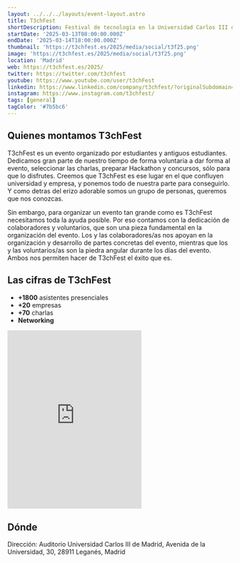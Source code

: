 ```yaml
---
layout: ../../../layouts/event-layout.astro
title: T3chFest
shortDescription: Festival de tecnología en la Universidad Carlos III de Madrid. Entrada gratuita. 14 y 15 de marzo de 2024.
startDate: '2025-03-13T08:00:00.000Z'
endDate: '2025-03-14T18:00:00.000Z'
thumbnail: 'https://t3chfest.es/2025/media/social/t3f25.png'
image: 'https://t3chfest.es/2025/media/social/t3f25.png'
location: 'Madrid'
web: https://t3chfest.es/2025/
twitter: https://twitter.com/t3chfest
youtube: https://www.youtube.com/user/t3chFest
linkedin: https://www.linkedin.com/company/t3chfest/?originalSubdomain=es
instagram: https://www.instagram.com/t3chfest/
tags: [general]
tagColor: '#7b5bc6'
---
```



## Quienes montamos T3chFest

T3chFest es un evento organizado por estudiantes y antiguos estudiantes. Dedicamos gran parte de nuestro tiempo de forma voluntaria a dar forma al evento, seleccionar las charlas, preparar Hackathon y concursos, sólo para que lo disfrutes. Creemos que T3chFest es ese lugar en el que confluyen universidad y empresa, y ponemos todo de nuestra parte para conseguirlo. Y como detras del erizo adorable somos un grupo de personas, queremos que nos conozcas.

Sin embargo, para organizar un evento tan grande como es T3chFest necesitamos toda la ayuda posible. Por eso contamos con la dedicación de colaboradores y voluntarios, que son una pieza fundamental en la organización del evento. Los y las colaboradores/as nos apoyan en la organización y desarrollo de partes concretas del evento, mientras que los y las voluntarios/as son la piedra angular durante los días del evento. Ambos nos permiten hacer de T3chFest el éxito que es.

## Las cifras de T3chFest

- **+1800** asistentes presenciales
- **+20** empresas
- **+70** charlas
- **Networking**

<iframe
  className="mt-4 w-full"
  height="400"
  title="Aftermovie T3chFest 2024"
  src="https://www.youtube.com/embed/OK0VvwxlXko?si=5gE31maGhk5u4268"
  frameborder="0"
  allow="accelerometer; autoplay; clipboard-write; encrypted-media; gyroscope; picture-in-picture"
  allowfullscreen
></iframe>

## Dónde

Dirección: Auditorio Universidad Carlos III de Madrid, Avenida de la Universidad, 30, 28911 Leganés, Madrid

<GoogleMap
  src="https://www.google.com/maps/embed?pb=!1m18!1m12!1m3!1d768.3108760969501!2d-3.765707263495964!3d40.33223943842385!2m3!1f0!2f0!3f0!3m2!1i1024!2i768!4f13.1!3m3!1m2!1s0xd41895824e4404f%3A0x4f25669e9821e94f!2sT3chFest!5e0!3m2!1ses!2ses!4v1727326942123!5m2!1ses!2ses"
  ariaLabel="Auditorio Universidad Carlos III de Madrid, Avenida de la Universidad, 30, 28911 Leganés, Madrid"
/>
